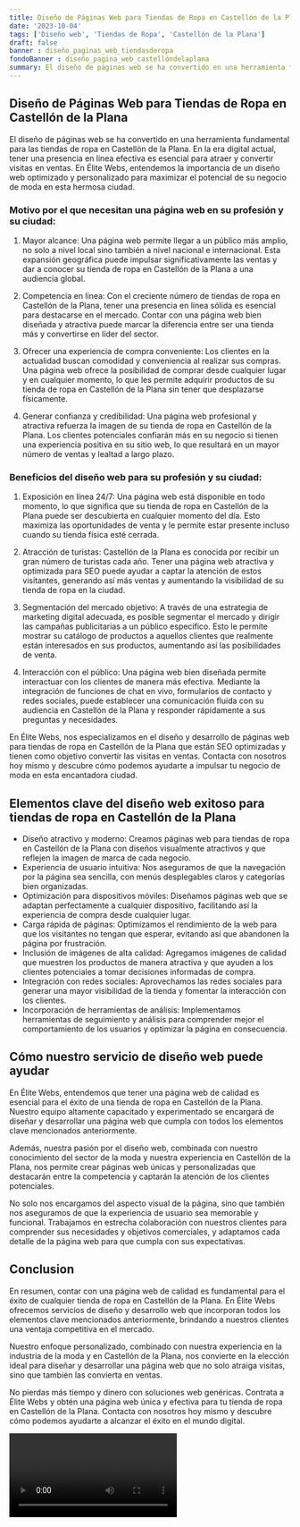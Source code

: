 ```yaml
---
title: Diseño de Páginas Web para Tiendas de Ropa en Castellón de la Plana
date: '2023-10-04'
tags: ['Diseño web', 'Tiendas de Ropa', 'Castellón de la Plana']
draft: false
banner : diseño_paginas_web_tiendasderopa
fondoBanner : diseño_pagina_web_castellóndelaplana
summary: El diseño de páginas web se ha convertido en una herramienta fundamental para las tiendas de ropa en Castellón de la Plana. En la era digital actual, tener una presencia en línea efectiva es esencial para atraer y convertir visitas en ventas. En Élite Webs, entendemos la importancia de un diseño web optimizado y personalizado para maximizar el potencial de su negocio de moda en esta hermosa ciudad.
---
```


## Diseño de Páginas Web para Tiendas de Ropa en Castellón de la Plana

El diseño de páginas web se ha convertido en una herramienta fundamental para las tiendas de ropa en Castellón de la Plana. En la era digital actual, tener una presencia en línea efectiva es esencial para atraer y convertir visitas en ventas. En Élite Webs, entendemos la importancia de un diseño web optimizado y personalizado para maximizar el potencial de su negocio de moda en esta hermosa ciudad.

### Motivo por el que necesitan una página web en su profesión y su ciudad:

1. Mayor alcance: Una página web permite llegar a un público más amplio, no solo a nivel local sino también a nivel nacional e internacional. Esta expansión geográfica puede impulsar significativamente las ventas y dar a conocer su tienda de ropa en Castellón de la Plana a una audiencia global.

2. Competencia en línea: Con el creciente número de tiendas de ropa en Castellón de la Plana, tener una presencia en línea sólida es esencial para destacarse en el mercado. Contar con una página web bien diseñada y atractiva puede marcar la diferencia entre ser una tienda más y convertirse en líder del sector.

3. Ofrecer una experiencia de compra conveniente: Los clientes en la actualidad buscan comodidad y conveniencia al realizar sus compras. Una página web ofrece la posibilidad de comprar desde cualquier lugar y en cualquier momento, lo que les permite adquirir productos de su tienda de ropa en Castellón de la Plana sin tener que desplazarse físicamente.

4. Generar confianza y credibilidad: Una página web profesional y atractiva refuerza la imagen de su tienda de ropa en Castellón de la Plana. Los clientes potenciales confiarán más en su negocio si tienen una experiencia positiva en su sitio web, lo que resultará en un mayor número de ventas y lealtad a largo plazo.

### Beneficios del diseño web para su profesión y su ciudad:

1. Exposición en línea 24/7: Una página web está disponible en todo momento, lo que significa que su tienda de ropa en Castellón de la Plana puede ser descubierta en cualquier momento del día. Esto maximiza las oportunidades de venta y le permite estar presente incluso cuando su tienda física esté cerrada.

2. Atracción de turistas: Castellón de la Plana es conocida por recibir un gran número de turistas cada año. Tener una página web atractiva y optimizada para SEO puede ayudar a captar la atención de estos visitantes, generando así más ventas y aumentando la visibilidad de su tienda de ropa en la ciudad.

3. Segmentación del mercado objetivo: A través de una estrategia de marketing digital adecuada, es posible segmentar el mercado y dirigir las campañas publicitarias a un público específico. Esto le permite mostrar su catálogo de productos a aquellos clientes que realmente están interesados en sus productos, aumentando así las posibilidades de venta.

4. Interacción con el público: Una página web bien diseñada permite interactuar con los clientes de manera más efectiva. Mediante la integración de funciones de chat en vivo, formularios de contacto y redes sociales, puede establecer una comunicación fluida con su audiencia en Castellón de la Plana y responder rápidamente a sus preguntas y necesidades.

En Élite Webs, nos especializamos en el diseño y desarrollo de páginas web para tiendas de ropa en Castellón de la Plana que están SEO optimizadas y tienen como objetivo convertir las visitas en ventas. Contacta con nosotros hoy mismo y descubre cómo podemos ayudarte a impulsar tu negocio de moda en esta encantadora ciudad.

<GifSeo />

<Cta />

## Elementos clave del diseño web exitoso para tiendas de ropa en Castellón de la Plana

- Diseño atractivo y moderno: Creamos páginas web para tiendas de ropa en Castellón de la Plana con diseños visualmente atractivos y que reflejen la imagen de marca de cada negocio.
- Experiencia de usuario intuitiva: Nos aseguramos de que la navegación por la página sea sencilla, con menús desplegables claros y categorías bien organizadas.
- Optimización para dispositivos móviles: Diseñamos páginas web que se adaptan perfectamente a cualquier dispositivo, facilitando así la experiencia de compra desde cualquier lugar.
- Carga rápida de páginas: Optimizamos el rendimiento de la web para que los visitantes no tengan que esperar, evitando así que abandonen la página por frustración.
- Inclusión de imágenes de alta calidad: Agregamos imágenes de calidad que muestren los productos de manera atractiva y que ayuden a los clientes potenciales a tomar decisiones informadas de compra.
- Integración con redes sociales: Aprovechamos las redes sociales para generar una mayor visibilidad de la tienda y fomentar la interacción con los clientes.
- Incorporación de herramientas de análisis: Implementamos herramientas de seguimiento y análisis para comprender mejor el comportamiento de los usuarios y optimizar la página en consecuencia.

## Cómo nuestro servicio de diseño web puede ayudar

En Élite Webs, entendemos que tener una página web de calidad es esencial para el éxito de una tienda de ropa en Castellón de la Plana. Nuestro equipo altamente capacitado y experimentado se encargará de diseñar y desarrollar una página web que cumpla con todos los elementos clave mencionados anteriormente.

Además, nuestra pasión por el diseño web, combinada con nuestro conocimiento del sector de la moda y nuestra experiencia en Castellón de la Plana, nos permite crear páginas web únicas y personalizadas que destacarán entre la competencia y captarán la atención de los clientes potenciales.

No solo nos encargamos del aspecto visual de la página, sino que también nos aseguramos de que la experiencia de usuario sea memorable y funcional. Trabajamos en estrecha colaboración con nuestros clientes para comprender sus necesidades y objetivos comerciales, y adaptamos cada detalle de la página web para que cumpla con sus expectativas.

## Conclusion

En resumen, contar con una página web de calidad es fundamental para el éxito de cualquier tienda de ropa en Castellón de la Plana. En Élite Webs ofrecemos servicios de diseño y desarrollo web que incorporan todos los elementos clave mencionados anteriormente, brindando a nuestros clientes una ventaja competitiva en el mercado.

Nuestro enfoque personalizado, combinado con nuestra experiencia en la industria de la moda y en Castellón de la Plana, nos convierte en la elección ideal para diseñar y desarrollar una página web que no solo atraiga visitas, sino que también las convierta en ventas.

No pierdas más tiempo y dinero con soluciones web genéricas. Contrata a Élite Webs y obtén una página web única y efectiva para tu tienda de ropa en Castellón de la Plana. Contacta con nosotros hoy mismo y descubre cómo podemos ayudarte a alcanzar el éxito en el mundo digital.

<Video />

<CtaBot job='Tiendas de Ropa' city='Castellón de la Plana'/>

<Gmaps query='Castellón de la Plana+españa+maps' />